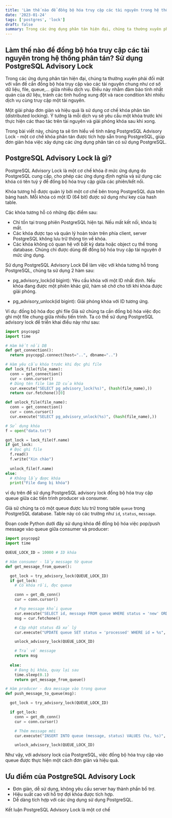 ```yaml
---
title: 'Làm thế nào để đồng bộ hóa truy cập các tài nguyên trong hệ thống phân tán? Sử dụng PostgreSQL Advisory Lock'
date: '2023-01-24'
tags: ['postgres', 'lock']
draft: false
summary: Trong các ứng dụng phân tán hiện đại, chúng ta thường xuyên phải đối mặt với vấn đề cần đồng bộ hóa truy cập vào các tài nguyên chung như cơ sở dữ liệu, file, queue,... giữa nhiều dịch vụ. Điều này nhằm đảm bảo tính nhất quán của dữ liệu, tránh các tình huống xung đột và race condition khi nhiều dịch vụ cùng truy cập một tài nguyên. 
---
```



## Làm thế nào để đồng bộ hóa truy cập các tài nguyên trong hệ thống phân tán? Sử dụng PostgreSQL Advisory Lock

Trong các ứng dụng phân tán hiện đại, chúng ta thường xuyên phải đối mặt với vấn đề cần đồng bộ hóa truy cập vào các tài nguyên chung như cơ sở dữ liệu, file, queue,... giữa nhiều dịch vụ. Điều này nhằm đảm bảo tính nhất quán của dữ liệu, tránh các tình huống xung đột và race condition khi nhiều dịch vụ cùng truy cập một tài nguyên. 

Một giải pháp đơn giản và hiệu quả là sử dụng cơ chế khóa phân tán (distributed locking). Ý tưởng là mỗi dịch vụ sẽ yêu cầu một khóa trước khi thực hiện các thao tác trên tài nguyên và giải phóng khóa sau khi xong.

Trong bài viết này, chúng ta sẽ tìm hiểu về tính năng PostgreSQL Advisory Lock - một cơ chế khóa phân tán được tích hợp sẵn trong PostgreSQL, giúp đơn giản hóa việc xây dựng các ứng dụng phân tán có sử dụng PostgreSQL.

## PostgreSQL Advisory Lock là gì?

PostgreSQL Advisory Lock là một cơ chế khóa ở mức ứng dụng do PostgreSQL cung cấp, cho phép các ứng dụng định nghĩa và sử dụng các khóa có tên tuỳ ý để đồng bộ hóa truy cập giữa các phiên/kết nối.

Khóa tương hỗ được quản lý bởi một cơ chế bên trong PostgreSQL dựa trên bảng hash. Mỗi khóa có một ID (64 bit) được sử dụng như key của hash table.

Các khóa tương hỗ có những đặc điểm sau:

- Chỉ tồn tại trong phiên PostgreSQL hiện tại. Nếu mất kết nối, khóa bị mất.
- Các khóa được tạo và quản lý hoàn toàn trên phía client, server PostgreSQL không lưu trữ thông tin về khóa. 
- Các khóa không có quan hệ với bất kỳ data hoặc object cụ thể trong database. Chúng chỉ được dùng để đồng bộ hóa truy cập tài nguyên ở mức ứng dụng.

Sử dụng PostgreSQL Advisory Lock
Để làm việc với khóa tương hỗ trong PostgreSQL, chúng ta sử dụng 2 hàm sau:

- pg_advisory_lock(id bigint): Yêu cầu khóa với một ID nhất định. Nếu khóa đang được một phiên khác giữ, hàm sẽ chờ cho tới khi khóa được giải phóng.

- pg_advisory_unlock(id bigint): Giải phóng khóa với ID tương ứng.

Ví dụ: đồng bộ hóa đọc ghi file
Giả sử chúng ta cần đồng bộ hóa việc đọc ghi một file chung giữa nhiều tiến trình. Ta có thể sử dụng PostgreSQL advisory lock để triển khai điều này như sau:

```python
import psycopg2
import time

# Hàm kết nối DB
def get_connection():
  return psycopg2.connect(host="..", dbname="..")

# Hàm yêu cầu khóa trước khi đọc ghi file
def lock_file(file_name):
  conn = get_connection()
  cur = conn.cursor()  
  # Dùng tên file làm ID của khóa 
  cur.execute("SELECT pg_advisory_lock(%s)", (hash(file_name),)) 
  return cur.fetchone()[0]

def unlock_file(file_name):
  conn = get_connection()
  cur = conn.cursor()
  cur.execute("SELECT pg_advisory_unlock(%s)", (hash(file_name),))

# Sử dụng khóa    
f = open("data.txt")

got_lock = lock_file(f.name)
if got_lock:
  # Đọc ghi file
  f.read()  
  f.write("Xin chào")
  
  unlock_file(f.name)  
else:
  # Không lấy được khóa
  print("File đang bị khóa") 

```

ví dụ trên để sử dụng PostgreSQL advisory lock đồng bộ hóa truy cập queue giữa các tiến trình producer và consumer.

Giả sử chúng ta có một queue được lưu trữ trong table `queue` trong PostgreSQL database. Table này có các trường như `id`, `status`, `message`.

Đoạn code Python dưới đây sử dụng khóa để đồng bộ hóa việc pop/push message vào queue giữa consumer và producer:

```python
import psycopg2
import time

QUEUE_LOCK_ID = 10000 # ID khóa 

# Hàm consumer - lấy message từ queue
def get_message_from_queue():

  got_lock = try_advisory_lock(QUEUE_LOCK_ID)  
  if got_lock:
    # Có khóa rồi, đọc queue

    conn = get_db_conn() 
    cur = conn.cursor()

    # Pop message khỏi queue
    cur.execute("SELECT id, message FROM queue WHERE status = 'new' ORDER BY id LIMIT 1")
    msg = cur.fetchone()

    # Cập nhật status đã xử lý  
    cur.execute("UPDATE queue SET status = 'processed' WHERE id = %s", (msg[0],))

    unlock_advisory_lock(QUEUE_LOCK_ID)

    # Trả về message
    return msg
  
  else:
    # Đang bị khóa, quay lại sau
    time.sleep(0.1) 
    return get_message_from_queue()

# Hàm producer - đưa message vào trong queue 
def push_message_to_queue(msg):

  got_lock = try_advisory_lock(QUEUE_LOCK_ID)

  if got_lock:
    conn = get_db_conn()
    cur = conn.cursor() 

    # Thêm message mới    
    cur.execute("INSERT INTO queue (message, status) VALUES (%s, %s)", (msg, 'new'))

    unlock_advisory_lock(QUEUE_LOCK_ID)

```

Như vậy, với advisory lock của PostgreSQL, việc đồng bộ hóa truy cập vào queue được thực hiện một cách đơn giản và hiệu quả.



## Ưu điểm của PostgreSQL Advisory Lock
- Đơn giản, dễ sử dụng, không yêu cầu server hay thành phần bổ trợ.
- Hiệu suất cao với hỗ trợ đợi khóa được tích hợp.
- Dễ dàng tích hợp với các ứng dụng sử dụng PostgreSQL.

Kết luận
PostgreSQL Advisory Lock là một cơ chế